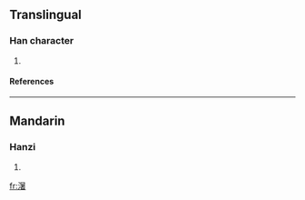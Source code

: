==Translingual==
===Han character===
{{Han char|rn=85|rad=水|as=12|sn=15|four=|canj=水日十日 (EAJA)}}
# {{defn|Han|sort=水12}}
====References====
{{Han ref|kx=0655.201|dkj=18473|hdz=31755.070|uh=6FD0|ud=28624}}

----
==Mandarin==
===Hanzi===
{{cmn-hanzi|pin=[[mí]] ([[mi2]]), [[nǐ]] ([[ni3]]), [[zhǔ]] ([[zhu3]])|wg=mi<sup>2</sup>, ni<sup>3</sup>, chu<sup>3</sup>}}
# {{defn|Mandarin}}

[[fr:濐]]